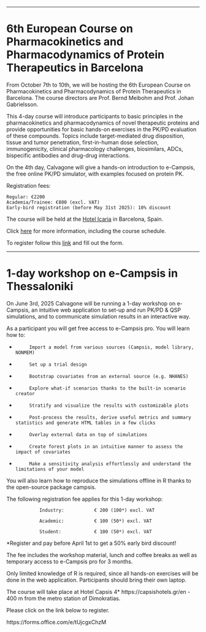 --------------------------------------------------------------------------------

# 6th European Course on Pharmacokinetics and Pharmacodynamics of Protein Therapeutics in Barcelona

From October 7th to 10th, we will be hosting the 6th European Course on Pharmacokinetics and Pharmacodynamics of Protein Therapeutics in Barcelona. 
The course directors are Prof. Bernd Meibohm and Prof. Johan Gabrielsson.

This 4-day course will introduce participants to basic principles in the pharmacokinetics and pharmacodynamics of novel therapeutic proteins and provide opportunities for basic hands-on exercises in the PK/PD evaluation of these compounds. Topics include target-mediated drug disposition, tissue and tumor penetration, first-in-human dose selection, immunogenicity, clinical pharmacology challenges, biosimilars, ADCs, bispecific antibodies and drug-drug interactions.

On the 4th day, Calvagone will give a hands-on introduction to e-Campsis, the free online PK/PD simulator, with examples focused on protein PK.

Registration fees:

```         
Regular: €2200 
Academia/Trainee: €800 (excl. VAT)
Early-bird registration (before May 31st 2025): 10% discount
```

The course will be held at the [Hotel Icaria](https://www.hotelicariabarcelona.com/) in Barcelona, Spain.

Click [here](/images/European PKPDPT Course Barcelona 2025.pdf) for more information, including the course schedule.

To register follow this [link](https://forms.office.com/e/2AiiAne92G) and fill out the form.

--------------------------------------------------------------------------------


# 1-day workshop on e-Campsis in Thessaloniki

On June 3rd, 2025 Calvagone will be running a 1-day workshop on e-Campsis, an intuitive web application to set-up and run PK/PD & QSP simulations, and to communicate simulation results in an interactive way.

As a participant you will get free access to e-Campsis pro. You will learn how to:

-          Import a model from various sources (Campsis, model library, NONMEM)
-          Set up a trial design
-          Bootstrap covariates from an external source (e.g. NHANES)
-          Explore what-if scenarios thanks to the built-in scenario creator
-          Stratify and visualize the results with customizable plots
-          Post-process the results, derive useful metrics and summary statistics and generate HTML tables in a few clicks
-          Overlay external data on top of simulations
-          Create forest plots in an intuitive manner to assess the impact of covariates
-          Make a sensitivity analysis effortlessly and understand the limitations of your model

You will also learn how to reproduce the simulations offline in R thanks to the open-source package campsis.

The following registration fee applies for this 1-day workshop:

                Industry:           € 200 (100*) excl. VAT

                Academic:           € 100 (50*) excl. VAT

                Student:            € 100 (50*) excl. VAT

*Register and pay before April 1st to get a 50% early bird discount!

 

The fee includes the workshop material, lunch and coffee breaks as well as temporary access to e-Campsis pro for 3 months.

Only limited knowledge of R is required, since all hands-on exercises will be done in the web application. Participants should bring their own laptop.

 

The course will take place at Hotel Capsis 4* https://capsishotels.gr/en - 400 m from the metro station of Dimokratias.

Please click on the link below to register.

https://forms.office.com/e/tUjcgxChzM

 